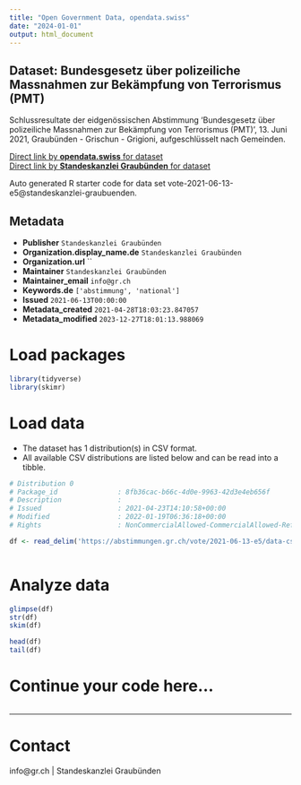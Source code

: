 ```yaml
---
title: "Open Government Data, opendata.swiss"
date: "2024-01-01"
output: html_document
---
```


## Dataset: Bundesgesetz über polizeiliche Massnahmen zur Bekämpfung von Terrorismus (PMT)

Schlussresultate der eidgenössischen Abstimmung 'Bundesgesetz über polizeiliche Massnahmen zur Bekämpfung von Terrorismus (PMT)', 13. Juni 2021, Graubünden - Grischun - Grigioni, aufgeschlüsselt nach Gemeinden.

[Direct link by **opendata.swiss** for dataset](https://opendata.swiss/de/dataset/bundesgesetz-uber-polizeiliche-massnahmen-zur-bekampfung-von-terrorismus-pmt)<br>
[Direct link by **Standeskanzlei Graubünden** for dataset](https://abstimmungen.gr.ch/vote/2021-06-13-e5/data)

Auto generated R starter code for data set vote-2021-06-13-e5@standeskanzlei-graubuenden.

## Metadata

- **Publisher** `Standeskanzlei Graubünden`
- **Organization.display_name.de** `Standeskanzlei Graubünden`
- **Organization.url** ``
- **Maintainer** `Standeskanzlei Graubünden`
- **Maintainer_email** `info@gr.ch`
- **Keywords.de** `['abstimmung', 'national']`
- **Issued** `2021-06-13T00:00:00`
- **Metadata_created** `2021-04-28T18:03:23.847057`
- **Metadata_modified** `2023-12-27T18:01:13.988069`


# Load packages

```r

library(tidyverse)
library(skimr)

```

# Load data

-   The dataset has 1 distribution(s) in CSV format.
-   All available CSV distributions are listed below and can be read into a tibble.

```r

# Distribution 0
# Package_id               : 8fb36cac-b66c-4d0e-9963-42d3e4eb656f
# Description              : 
# Issued                   : 2021-04-23T14:10:58+00:00
# Modified                 : 2022-01-19T06:36:18+00:00
# Rights                   : NonCommercialAllowed-CommercialAllowed-ReferenceRequired

df <- read_delim('https://abstimmungen.gr.ch/vote/2021-06-13-e5/data-csv')



```

# Analyze data

```r

glimpse(df)
str(df)
skim(df)

head(df)
tail(df)

```

# Continue your code here...

```r

```

------------------------------------------------------------------------

# Contact

info@gr.ch | Standeskanzlei Graubünden
